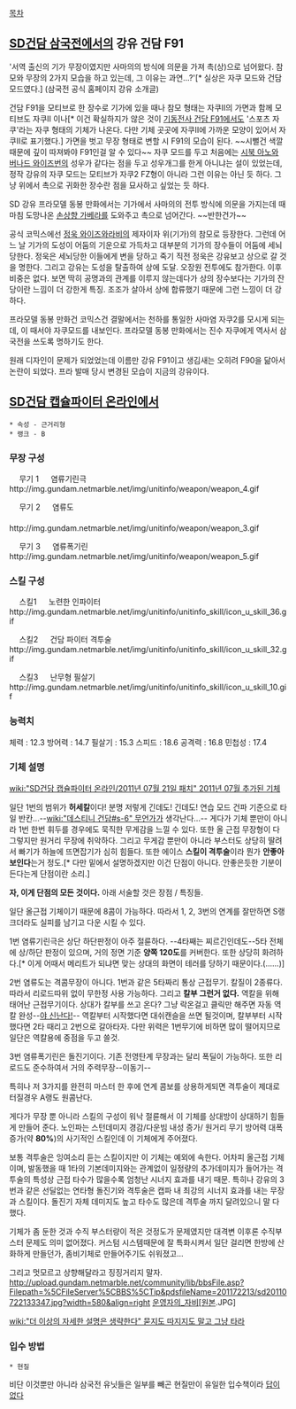 [[목차]]

== [[SD건담 삼국전]]에서의 강유 건담 F91 ==
'서역 출신의 기가 무장이였지만 사마의의 방식에 의문을 가져 촉(상)으로 넘어왔다.
참모와 무장의 2가지 모습을 하고 있는데, 그 이유는 과연...?'[* 실상은 자쿠 모드와 건담 모드였다.]
(삼국전 공식 홈페이지 강유 소개글)

건담 F91을 모티브로 한 장수로 기가에 있을 때나 참모 형태는 자쿠II의 가면과 함께 모티브도 자쿠II 이나[* 이건 확실하지가 않은 것이 [[기동전사 건담 F91]]에서도 '스포츠 자쿠'라는 자쿠 형태의 기체가 나온다. 다만 기체 곳곳에 자쿠II에 가까운 모양이 있어서 자쿠II로 표기했다.] 가면을 벗고 무장 형태로 변할 시 F91의 모습이 된다. ~~시뻘건 색깔때문에 깊이 따져봐야 F91인걸 알 수 있다~~ 자쿠 모드를 두고 처음에는 [[시북 아노]]와 [[버나드 와이즈번]]의 성우가 같다는 점을 두고 성우개그를 한게 아니냐는 설이 있었는데, 정작 강유의 자쿠 모드는 모티브가 자쿠2 FZ형이 아니라 그런 이유는 아닌 듯 하다. 그냥 위에서 촉으로 귀화한 장수란 점을 묘사하고 싶었는 듯 하다.


SD 강유 프라모델 동봉 만화에서는 기가에서 사마의의 전투 방식에 의문을 가지는데 때마침 도망나온 [[손상향 가베라]]를 도와주고 촉으로 넘어간다. ~~반한건가~~

공식 코믹스에선 [[정욱 와이즈와라비]]의 제자이자 위(기가)의 참모로 등장한다. 그런데 어느 날 기가의 도성이 어둠의 기운으로 가득차고 대부분의 기가의 장수들이 어둠에 세뇌당한다. 정욱은 세뇌당한 이들에게 변을 당하고 죽기 직전 정욱은 강유보고 상으로 갈 것을 명한다. 그리고 강유는 도성을 탈출하여 상에 도달. 오장원 전투에도 참가한다. 이후 비중은 없다. 보면 딱히 공명과의 관계를 이루지 않는데다가 상의 장수보다는 기가의 잔당이란 느낌이 더 강한게 특징. 조조가 살아서 상에 합류했기 때문에 그런 느낑이 더 강하다. 

프라모델 동봉 만화건 코믹스건 결말에서는 천하를 통일한 사마염 자쿠2를 모시게 되는데, 이 때서야 자쿠모드를 내보인다. 프라모델 동봉 만화에서는 진수 자쿠에게 역사서 삼국전을 쓰도록 명하기도 한다.

원래 디자인이 문제가 되었었는데 이름만 강유 F91이고 생김새는 오히려 F90을 닮아서 논란이 되었다. 프라 발매 당시 변경된 모습이 지금의 강유이다.
== [[SD건담 캡슐파이터 온라인]]에서 ==
{{{#!html
 <embed src="http://img.gundam.netmarble.net/img/swf/unitinfo/18015.swf">
 }}}

 * 속성 - 근거리형
 * 랭크 - B
=== 무장 구성 ===
　 무기 1
　 염류기린극　　　　　　　　　　　　　　　　　　　　　http://img.gundam.netmarble.net/img/unitinfo/weapon/weapon_4.gif

　 무기 2
　 염류도  　　　　　　　　　　　　　　　　　　　　　　http://img.gundam.netmarble.net/img/unitinfo/weapon/weapon_3.gif

　 무기 3
　 염류폭기린　　　　　　　　　　　　　　　　　　　　　http://img.gundam.netmarble.net/img/unitinfo/weapon/weapon_5.gif

=== 스킬 구성 ===
　 스킬1
　 노련한 인파이터　　　　　　　　　　　　　　　　　　　　　　　　　　　http://img.gundam.netmarble.net/img/unitinfo/unitinfo_skill/icon_u_skill_36.gif

　 스킬2
　 건담 파이터 격투술　　　　　　　　　　　　　　　　　　 　　　　　　　http://img.gundam.netmarble.net/img/unitinfo/unitinfo_skill/icon_u_skill_32.gif

　 스킬3
　 난무형 필살기　　　　　　　　　　　　　　　　　　　　　　　　　　　　http://img.gundam.netmarble.net/img/unitinfo/unitinfo_skill/icon_u_skill_10.gif

=== 능력치 ===
체력 : 12.3
방어력 : 14.7
필살기 : 15.3
스피드 : 18.6
공격력 : 16.8
민첩성 : 17.4

=== 기체 설명 ===
[[wiki:"SD건담 캡슐파이터 온라인/2011년 07월 21일 패치" 2011년 07월 추가된 기체]]

일단 1번의 범위가 '''허세칼'''이다! 분명 저렇게 긴데도! 긴데도! 연습 모드 건파 기준으로 타일 반칸...--[[wiki:"데스티니 건담#s-6" 무언가]]가 생각난다...-- 게다가 기체 뿐만이 아니라 1번 한번 휘두를 경우에도 묵직한 무게감을 느낄 수 있다. 또한 올 근접 무장형이 다 그렇지만 원거리 무장에 취악하다. 그리고 무게감 뿐만이 아니라 부스터도 상당히 딸려서 빠기가 하늘에 뜨면잡기가 심히 힘들다. 또한 에이스 '''스킬이 격투술'''이라 뭔가 '''안좋아 보인다'''는거 정도.[* 다만 밑에서 설명하겠지만 이건 단점이 아니다. 안좋은듯한 기분이 든다는게 단점이란 소리.]

'''자, 이게 단점의 모든 것이다.''' 아래 서술할 것은 장점 / 특징들.


일단 올근접 기체이기 때문에 8콤이 가능하다. 따라서 1, 2, 3번의 연계를 잘만하면 S랭크더라도 실피를 남기고 다운 시킬 수 있다.

1번 염류기린극은 상단 하단판정이 아주 절륜하다.
--4타째는 찌르긴인데도--5타 전체에 상/하단 판정이 있으며, 거의 정면 기준 '''양쪽 120도'''를 커버한다. 또한 상당히 화려하다.[* 이게 어때서 메리트가 되냐면 맞는 상대의 화면이 테러를 당하기 때문이다.(……)] 

2번 염류도는 격콤무장이 아니다. 1번과 같은 5타짜리 통상 근접무기. 칼질이 2종류다. 따라서 리로드따위 없이 무한정 사용 가능하다. 그리고 '''칼부 그런거 없다. ''' 역칼을 위해 태어난 근접무기이다. 상대가 칼부를 쓰고 온다? 그냥 락온걸고 클릭만 해주면 자동 역칼 완성--[[야 신난다!]]-- 역칼부터 시작했다면 대쉬캔슬을 쓰면 될것이며, 칼부부터 시작했다면 2타 때리고 2번으로 갈아타자. 다만 위력은 1번무기에 비하면 많이 떨어지므로 일단은 역칼용에 중점을 두고 쓸것.

3번 염류폭기린은 돌진기이다. 기존 전영탄계 무장과는 달리 폭딜이 가능하다. 또한 리로드도 준수하여서 거의 주력무장--이동기--

특히나 저 3가지를 완전히 마스터 한 후에 연계 콤보를 상용하게되면 격투술이 제대로 터질경우 A랭도 원콤난다.

게다가 무장 뿐 아니라 스킬의 구성이 워낙 절륜해서 이 기체를 상대방이 상대하기 힘들게 만들어 준다.
노인파는 스턴데미지 경감/다운빔 내성 증가/ 원거리 무기 방어력 대폭 증가(약 '''80%''')의 사기적인 스킬인데 이 기체에게 주어졌다.

보통 격투술은 잉여소리 듣는 스킬이지만 이 기체는 예외에 속한다. 어차피 올근접 기체이며, 발동했을 때 1타의 기본데미지와는 관계없이 일정량의 추가데미지가 들어가는 격투술의 특성상 근접 타수가 많을수록 엄청난 시너지 효과를 내기 때문. 특히나 강유의 3번과 같은 선딜없는 연타형 돌진기와 격투술은 캡파 내 최강의 시너지 효과를 내는 무장과 스킬이다. 돌진기 자체 데미지도 높고 타수도 많은데 격투술 까지 달려있으니 말 다 했다.

기체가 좀 둔한 것과 수직 부스터량이 적은 것정도가 문제였지만 대격변 이후론 수직부스터 문제도 의미 없어졌다. 커스텀 시스템때문에 잘 특화시켜서 일단 걸리면 한방에 산화하게 만들던가, 좀비기체로 만들어주기도 쉬워졌고...

그리고 멋모르고 상향해달라고 징징거리지 말자.
http://upload.gundam.netmarble.net/community/lib/bbsFile.asp?Filepath=%5CFileServer%5CBBS%5CTip&pdsfileName=201172213/sd20110722133347.jpg?width=580&align=right 
[http://gundam.netmarble.net/Community/Bbs/view.asp?menu=5_2_1&tbName=Tip&idx=807130 운영자의_자비[원본].JPG]

[[wiki:"더 이상의 자세한 설명은 생략한다" 묻지도 따지지도 말고 그냥 타라]]


=== 입수 방법 ===
 * 현질

비단 이것뿐만 아니라 삼국전 유닛들은 일부를 빼곤 현질만이 유일한 입수책이라 [[답이 없다]]
